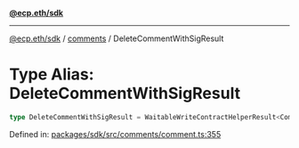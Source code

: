 [**@ecp.eth/sdk**](../../index.mdx)

***

[@ecp.eth/sdk](/sdk-reference/index.mdx) / [comments](/sdk-reference/comments/index.mdx) / DeleteCommentWithSigResult

# Type Alias: DeleteCommentWithSigResult

```ts
type DeleteCommentWithSigResult = WaitableWriteContractHelperResult<CommentManagerABIType, "CommentDeleted">;
```

Defined in: [packages/sdk/src/comments/comment.ts:355](https://github.com/ecp-eth/comments-monorepo/blob/main/packages/sdk/src/comments/comment.ts#L355)
